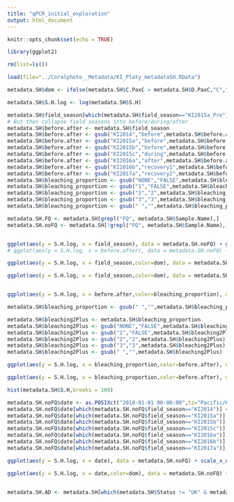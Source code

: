 ```yaml
---
title: "qPCR_initial_exploration"
output: html_document
---
```


```r
knitr::opts_chunk$set(echo = TRUE)
```

```r
library(ggplot2)

rm(list=ls())

load(file="../Coralphoto__Metadata/KI_Platy_metadataSH.RData")

metadata.SH$dom <- ifelse(metadata.SH$C.PaxC > metadata.SH$D.PaxC,"C","D")

metadata.SH$S.H.log <- log(metadata.SH$S.H)

metadata.SH$field_season[which(metadata.SH$field_season=="KI2015a_Pre")] <- "KI2015a"
# But then collapse field seasons into before/during/after
metadata.SH$before.after <- metadata.SH$field_season
metadata.SH$before.after <- gsub("KI2014","before",metadata.SH$before.after)
metadata.SH$before.after <- gsub("KI2015a","before",metadata.SH$before.after)
metadata.SH$before.after <- gsub("KI2015b","before",metadata.SH$before.after)
metadata.SH$before.after <- gsub("KI2015c","during",metadata.SH$before.after)
metadata.SH$before.after <- gsub("KI2016a","after",metadata.SH$before.after)
metadata.SH$before.after <- gsub("KI2016b","recovery1",metadata.SH$before.after)
metadata.SH$before.after <- gsub("KI2017a","recovery2",metadata.SH$before.after)
metadata.SH$bleaching_proportion <- gsub("NONE","FALSE",metadata.SH$bleaching_proportion)
metadata.SH$bleaching_proportion <- gsub("1","FALSE",metadata.SH$bleaching_proportion)
metadata.SH$bleaching_proportion <- gsub("2","2",metadata.SH$bleaching_proportion)
metadata.SH$bleaching_proportion <- gsub("3","3",metadata.SH$bleaching_proportion)
metadata.SH$bleaching_proportion <- gsub(" ","",metadata.SH$bleaching_proportion)

metadata.SH.FQ <- metadata.SH[grepl("FQ", metadata.SH$Sample.Name),]
metadata.SH.noFQ <- metadata.SH[!grepl("FQ", metadata.SH$Sample.Name),]


ggplot(aes(y = S.H.log, x = field_season), data = metadata.SH.noFQ) + geom_boxplot()
# ggplot(aes(y = S.H.log, x = before.after), data = metadata.SH.noFQ) + geom_boxplot()

ggplot(aes(y = S.H.log, x = field_season,color=dom), data = metadata.SH.noFQ) + geom_boxplot() + facet_wrap(~Status)

ggplot(aes(y = S.H.log, x = field_season,color=dom), data = metadata.SH.noFQ) + geom_point() + facet_wrap(~Status)


ggplot(aes(y = S.H.log, x = before.after,color=bleaching_proportion), data = metadata.SH.noFQ) + geom_point()

metadata.SH$bleaching_proportion <- gsub(" ","",metadata.SH$bleaching_proportion)

metadata.SH$bleaching2Plus <- metadata.SH$bleaching_proportion
metadata.SH$bleaching2Plus <- gsub("NONE","FALSE",metadata.SH$bleaching2Plus)
metadata.SH$bleaching2Plus <- gsub("1","FALSE",metadata.SH$bleaching2Plus)
metadata.SH$bleaching2Plus <- gsub("2","2",metadata.SH$bleaching2Plus)
metadata.SH$bleaching2Plus <- gsub("3","3",metadata.SH$bleaching2Plus)
metadata.SH$bleaching2Plus <- gsub(" ","",metadata.SH$bleaching2Plus)

ggplot(aes(y = S.H.log, x = bleaching_proportion,color=before.after), data = metadata.SH.noFQ) + geom_point()

ggplot(aes(y = S.H.log, x = bleaching_proportion,color=before.after), data = metadata.SH.noFQ) + geom_point()

hist(metadata.SH$S.H,breaks = 100)

metadata.SH.noFQ$date <- as.POSIXct("2010-01-01 00:00:00",tz="Pacific/Kiritimati", format="%Y-%m-%d %H:%M:%S")
metadata.SH.noFQ$date[which(metadata.SH.noFQ$field_season=="KI2014")] <- as.POSIXct("2014-09-01 00:00:00",tz="Pacific/Kiritimati", format="%Y-%m-%d %H:%M:%S")
metadata.SH.noFQ$date[which(metadata.SH.noFQ$field_season=="KI2015a")] <- as.POSIXct("2015-01-20 00:00:00",tz="Pacific/Kiritimati", format="%Y-%m-%d %H:%M:%S")
metadata.SH.noFQ$date[which(metadata.SH.noFQ$field_season=="KI2015b")] <- as.POSIXct("2015-05-10 00:00:00",tz="Pacific/Kiritimati", format="%Y-%m-%d %H:%M:%S")
metadata.SH.noFQ$date[which(metadata.SH.noFQ$field_season=="KI2015c")] <- as.POSIXct("2015-07-25 00:00:00",tz="Pacific/Kiritimati", format="%Y-%m-%d %H:%M:%S")
metadata.SH.noFQ$date[which(metadata.SH.noFQ$field_season=="KI2016a")] <- as.POSIXct("2016-03-25 00:00:00",tz="Pacific/Kiritimati", format="%Y-%m-%d %H:%M:%S")
metadata.SH.noFQ$date[which(metadata.SH.noFQ$field_season=="KI2016b")] <- as.POSIXct("2016-11-08 00:00:00",tz="Pacific/Kiritimati", format="%Y-%m-%d %H:%M:%S")
metadata.SH.noFQ$date[which(metadata.SH.noFQ$field_season=="KI2017a")] <- as.POSIXct("2017-07-15 00:00:00",tz="Pacific/Kiritimati", format="%Y-%m-%d %H:%M:%S")

ggplot(aes(y = S.H.log, x = date), data = metadata.SH.noFQ) + scale_x_datetime() + geom_smooth() + ggtitle("Symbiont:Host Ratio")

ggplot(aes(y = S.H.log, x = date,color=dom), data = metadata.SH.noFQ) + geom_smooth() + facet_wrap(~Status) + ggtitle("Symbiont:Host Ratio")


metadata.SH.AD <- metadata.SH[which(metadata.SH$Status != "UK" & metadata.SH$Status != "gone" & metadata.SH$Status != "dead_or_gone"),]
```

